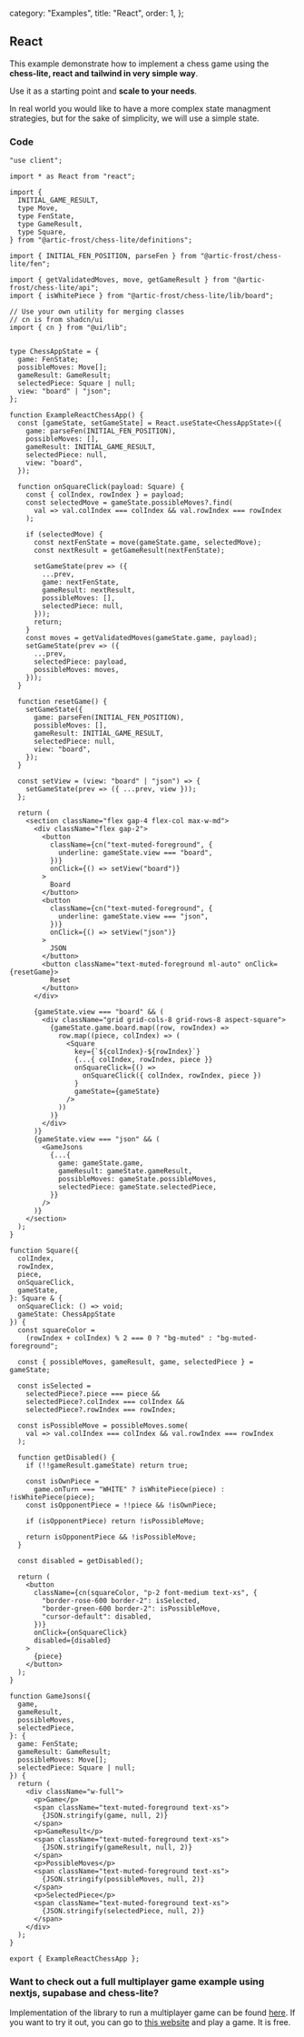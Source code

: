   category: "Examples",
  title: "React",
  order: 1,
};

## React

This example demonstrate how to implement a chess game using the **chess-lite, react and tailwind in very simple way**. 

Use it as a starting point and **scale to your needs**.

<NoteBlock>
<span>In real world you would like to have a more complex state managment strategies, but for the sake of simplicity, we will use a simple state.</span>
</NoteBlock>

<ExampleReactChessApp />

### Code

```tsx
"use client";

import * as React from "react";

import {
  INITIAL_GAME_RESULT,
  type Move,
  type FenState,
  type GameResult,
  type Square,
} from "@artic-frost/chess-lite/definitions";

import { INITIAL_FEN_POSITION, parseFen } from "@artic-frost/chess-lite/fen";

import { getValidatedMoves, move, getGameResult } from "@artic-frost/chess-lite/api";
import { isWhitePiece } from "@artic-frost/chess-lite/lib/board";

// Use your own utility for merging classes
// cn is from shadcn/ui
import { cn } from "@ui/lib";


type ChessAppState = {
  game: FenState;
  possibleMoves: Move[];
  gameResult: GameResult;
  selectedPiece: Square | null;
  view: "board" | "json";
};

function ExampleReactChessApp() {
  const [gameState, setGameState] = React.useState<ChessAppState>({
    game: parseFen(INITIAL_FEN_POSITION),
    possibleMoves: [],
    gameResult: INITIAL_GAME_RESULT,
    selectedPiece: null,
    view: "board",
  });

  function onSquareClick(payload: Square) {
    const { colIndex, rowIndex } = payload;
    const selectedMove = gameState.possibleMoves?.find(
      val => val.colIndex === colIndex && val.rowIndex === rowIndex
    );

    if (selectedMove) {
      const nextFenState = move(gameState.game, selectedMove);
      const nextResult = getGameResult(nextFenState);

      setGameState(prev => ({
        ...prev,
        game: nextFenState,
        gameResult: nextResult,
        possibleMoves: [],
        selectedPiece: null,
      }));
      return;
    }
    const moves = getValidatedMoves(gameState.game, payload);
    setGameState(prev => ({
      ...prev,
      selectedPiece: payload,
      possibleMoves: moves,
    }));
  }

  function resetGame() {
    setGameState({
      game: parseFen(INITIAL_FEN_POSITION),
      possibleMoves: [],
      gameResult: INITIAL_GAME_RESULT,
      selectedPiece: null,
      view: "board",
    });
  }

  const setView = (view: "board" | "json") => {
    setGameState(prev => ({ ...prev, view }));
  };

  return (
    <section className="flex gap-4 flex-col max-w-md">
      <div className="flex gap-2">
        <button
          className={cn("text-muted-foreground", {
            underline: gameState.view === "board",
          })}
          onClick={() => setView("board")}
        >
          Board
        </button>
        <button
          className={cn("text-muted-foreground", {
            underline: gameState.view === "json",
          })}
          onClick={() => setView("json")}
        >
          JSON
        </button>
        <button className="text-muted-foreground ml-auto" onClick={resetGame}>
          Reset
        </button>
      </div>

      {gameState.view === "board" && (
        <div className="grid grid-cols-8 grid-rows-8 aspect-square">
          {gameState.game.board.map((row, rowIndex) =>
            row.map((piece, colIndex) => (
              <Square
                key={`${colIndex}-${rowIndex}`}
                {...{ colIndex, rowIndex, piece }}
                onSquareClick={() =>
                  onSquareClick({ colIndex, rowIndex, piece })
                }
                gameState={gameState}
              />
            ))
          )}
        </div>
      )}
      {gameState.view === "json" && (
        <GameJsons
          {...{
            game: gameState.game,
            gameResult: gameState.gameResult,
            possibleMoves: gameState.possibleMoves,
            selectedPiece: gameState.selectedPiece,
          }}
        />
      )}
    </section>
  );
}

function Square({
  colIndex,
  rowIndex,
  piece,
  onSquareClick,
  gameState,
}: Square & {
  onSquareClick: () => void;
  gameState: ChessAppState
}) {
  const squareColor =
    (rowIndex + colIndex) % 2 === 0 ? "bg-muted" : "bg-muted-foreground";

  const { possibleMoves, gameResult, game, selectedPiece } = gameState;

  const isSelected =
    selectedPiece?.piece === piece &&
    selectedPiece?.colIndex === colIndex &&
    selectedPiece?.rowIndex === rowIndex;

  const isPossibleMove = possibleMoves.some(
    val => val.colIndex === colIndex && val.rowIndex === rowIndex
  );

  function getDisabled() {
    if (!!gameResult.gameState) return true;

    const isOwnPiece =
      game.onTurn === "WHITE" ? isWhitePiece(piece) : !isWhitePiece(piece);
    const isOpponentPiece = !!piece && !isOwnPiece;

    if (isOpponentPiece) return !isPossibleMove;

    return isOpponentPiece && !isPossibleMove;
  }

  const disabled = getDisabled();

  return (
    <button
      className={cn(squareColor, "p-2 font-medium text-xs", {
        "border-rose-600 border-2": isSelected,
        "border-green-600 border-2": isPossibleMove,
        "cursor-default": disabled,
      })}
      onClick={onSquareClick}
      disabled={disabled}
    >
      {piece}
    </button>
  );
}

function GameJsons({
  game,
  gameResult,
  possibleMoves,
  selectedPiece,
}: {
  game: FenState;
  gameResult: GameResult;
  possibleMoves: Move[];
  selectedPiece: Square | null;
}) {
  return (
    <div className="w-full">
      <p>Game</p>
      <span className="text-muted-foreground text-xs">
        {JSON.stringify(game, null, 2)}
      </span>
      <p>GameResult</p>
      <span className="text-muted-foreground text-xs">
        {JSON.stringify(gameResult, null, 2)}
      </span>
      <p>PossibleMoves</p>
      <span className="text-muted-foreground text-xs">
        {JSON.stringify(possibleMoves, null, 2)}
      </span>
      <p>SelectedPiece</p>
      <span className="text-muted-foreground text-xs">
        {JSON.stringify(selectedPiece, null, 2)}
      </span>
    </div>
  );
}

export { ExampleReactChessApp };
```


### Want to check out a full multiplayer game example using nextjs, supabase and chess-lite?

Implementation of the library to run a multiplayer game can be found [here](https://github.com/dvenomb98/artic-frost/blob/main/apps/chess). If you want to try it out, you can go to [this website](https://chess.danielbilek.com) and play a game. It is free.

